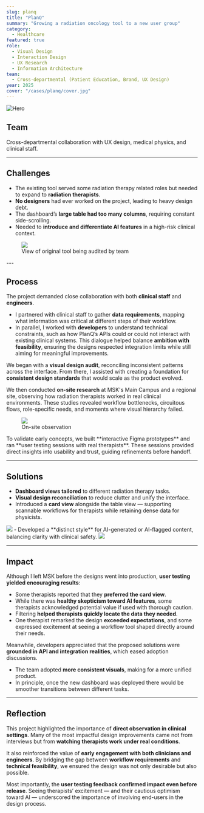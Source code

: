 ```yaml
---
slug: planq
title: "PlanQ"
summary: "Growing a radiation oncology tool to a new user group"
category:
  - Healthcare
featured: true
role:
  - Visual Design
  - Interaction Design
  - UX Research
  - Information Architecture
team:
  - Cross-departmental (Patient Education, Brand, UX Design)
year: 2025
cover: "/cases/planq/cover.jpg"
---
```


![Hero](/cases/planq/cover.jpg)

## Team
Cross-departmental collaboration with UX design, medical physics, and clinical staff.  

---

## Challenges

- The existing tool served some radiation therapy related roles but needed to expand to **radiation therapists**.  
- **No designers** had ever worked on the project, leading to heavy design debt.  
- The dashboard’s **large table had too many columns**, requiring constant side-scrolling.  
- Needed to **introduce and differentiate AI features** in a high-risk clinical context.  
<figure>
  <img src="/cases/planq/audit.png" />
  <figcaption>View of original tool being audited by team</figcaption>
</figure>
---

## Process

The project demanded close collaboration with both **clinical staff** and **engineers**.  
- I partnered with clinical staff to gather **data requirements**, mapping what information was critical at different steps of their workflow.  
- In parallel, I worked with **developers** to understand technical constraints, such as how PlanQ’s APIs could or could not interact with existing clinical systems. This dialogue helped balance **ambition with feasibility**, ensuring the designs respected integration limits while still aiming for meaningful improvements.  

We began with a **visual design audit**, reconciling inconsistent patterns across the interface. From there, I assisted with creating a foundation for **consistent design standards** that would scale as the product evolved.  

We then conducted **on-site research** at MSK's Main Campus and a regional site, observing how radiation therapists worked in real clinical environments. These studies revealed workflow bottlenecks, circuitous flows, role-specific needs, and moments where visual hierarchy failed.  
<figure>
  <img src="/cases/planq/observation.png" />
  <figcaption>On-site observation</figcaption>
</figure>
To validate early concepts, we built **interactive Figma prototypes** and ran **user testing sessions with real therapists**. These sessions provided direct insights into usability and trust, guiding refinements before handoff.  

---

## Solutions

- **Dashboard views tailored** to different radiation therapy tasks.  
- **Visual design reconciliation** to reduce clutter and unify the interface.  
- Introduced a **card view** alongside the table view — supporting scannable workflows for therapists while retaining dense data for physicists. 
<img src="/cases/planq/card-view.png" />
- Developed a **distinct style** for AI-generated or AI-flagged content, balancing clarity with clinical safety.  
<img src="/cases/planq/ai.png" />




---


## Impact

Although I left MSK before the designs went into production, **user testing yielded encouraging results**:  

- Some therapists reported that they **preferred the card view**.  
- While there was **healthy skepticism toward AI features**, some therapists acknowledged potential value if used with thorough caution.  
- Filtering **helped therapists quickly locate the data they needed**.  
- One therapist remarked the design **exceeded expectations**, and some expressed excitement at seeing a workflow tool shaped directly around their needs.  

Meanwhile, developers appreciated that the proposed solutions were **grounded in API and integration realities**, which eased adoption discussions.  

- The team adopted **more consistent visuals**, making for a more unified product.  
- In principle, once the new dashboard was deployed there would be smoother transitions between different tasks.  

---

## Reflection

This project highlighted the importance of **direct observation in clinical settings**. Many of the most impactful design improvements came not from interviews but from **watching therapists work under real conditions**.  

It also reinforced the value of **early engagement with both clinicians and engineers**. By bridging the gap between **workflow requirements** and **technical feasibility**, we ensured the design was not only desirable but also possible.  

Most importantly, the **user testing feedback confirmed impact even before release**. Seeing therapists’ excitement — and their cautious optimism toward AI — underscored the importance of involving end-users in the design process.  
